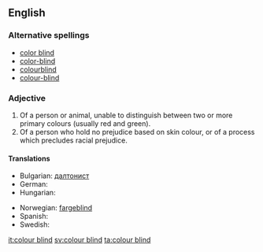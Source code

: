 ==English==

===Alternative spellings===
* [[color blind]]
* [[color-blind]]
* [[colourblind]]
* [[colour-blind]]

===Adjective===
{{en-adj|pos=[[colour]] [[blind]]}}

# Of a person or animal, unable to distinguish between two or more primary colours (usually red and green).
# Of a person who hold no prejudice based on skin colour, or of a process which precludes racial prejudice.

====Translations====
{{trans-top}}
* Bulgarian: [[далтонист]]
* German: {{t+|de|farbenblind}}
* Hungarian: {{t-|hu|színvak}}
{{trans-mid}}
* Norwegian: [[fargeblind]]
* Spanish: {{t+|es|daltónico}}
* Swedish: {{t+|sv|färgblind}}
{{trans-bottom}}

[[it:colour blind]]
[[sv:colour blind]]
[[ta:colour blind]]